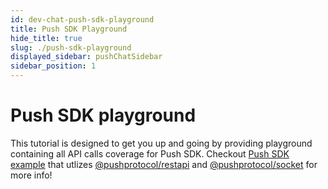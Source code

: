 ```yaml
---
id: dev-chat-push-sdk-playground
title: Push SDK Playground
hide_title: true
slug: ./push-sdk-playground
displayed_sidebar: pushChatSidebar
sidebar_position: 1
---
```


# Push SDK playground
This tutorial is designed to get you up and going by providing playground containing all API calls coverage for Push SDK. Checkout [Push SDK example](https://github.com/ethereum-push-notification-service/push-sdk/tree/main/packages/examples/sdk-backend-node) that utlizes [@pushprotocol/restapi](https://www.npmjs.com/package/@pushprotocol/restapi) and [@pushprotocol/socket](https://www.npmjs.com/package/@pushprotocol/socket) for more info!

<head>
  <title>Push SDK APIs playground tutorial | Push Chat | Push Documentation</title>
</head>

